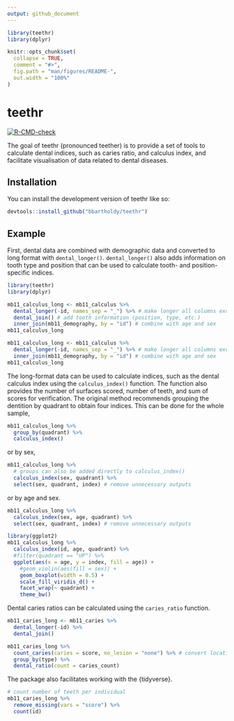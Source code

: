 ```yaml
---
output: github_document
---
```


<!-- README.md is generated from README.Rmd. Please edit that file -->

```r
library(teethr)
library(dplyr)

knitr::opts_chunk$set(
  collapse = TRUE,
  comment = "#>",
  fig.path = "man/figures/README-",
  out.width = "100%"
)
```

# teethr

<!-- badges: start -->
[![R-CMD-check](https://github.com/bbartholdy/teethr/actions/workflows/R-CMD-check.yaml/badge.svg)](https://github.com/bbartholdy/teethr/actions/workflows/R-CMD-check.yaml)
<!-- badges: end -->

The goal of teethr (pronounced teether) is to provide a set of tools to calculate
dental indices, such as caries ratio, and calculus index, and facilitate
visualisation of data related to dental diseases.

## Installation

You can install the development version of teethr like so:

``` r
devtools::install_github("bbartholdy/teethr")
```

## Example

First, dental data are combined with demographic data and converted to long format with
`dental_longer()`. `dental_longer()` also adds information on tooth type and
position that can be used to calculate tooth- and position-specific indices.

```r
library(teethr)
library(dplyr)

mb11_calculus_long <- mb11_calculus %>% 
  dental_longer(-id, names_sep = "_") %>% # make longer all columns except 'id'
  dental_join() # add tooth information (position, type, etc.)
  inner_join(mb11_demography, by = "id") # combine with age and sex
mb11_calculus_long
```

```r
mb11_calculus_long <- mb11_calculus %>% 
  dental_longer(-id, names_sep = "_") %>% # make longer all columns except 'id'
  inner_join(mb11_demography, by = "id") # combine with age and sex
mb11_calculus_long
```


The long-format data can be used to calculate indices, such as the dental calculus
index using the `calculus_index()` function. The function also provides the number
of surfaces scored, number of teeth, and sum of scores for verification. The
original method recommends grouping the dentition by quadrant to obtain four
indices. This can be done for the whole sample,

```r
mb11_calculus_long %>%
  group_by(quadrant) %>% 
  calculus_index()
```

or by sex,

```r
mb11_calculus_long %>%
  # groups can also be added directly to calculus_index()
  calculus_index(sex, quadrant) %>% 
  select(sex, quadrant, index) # remove unnecessary outputs
```

or by age and sex.

```r
mb11_calculus_long %>%
  calculus_index(sex, age, quadrant) %>% 
  select(sex, quadrant, index) # remove unnecessary outputs
```


```r
library(ggplot2)
mb11_calculus_long %>% 
  calculus_index(id, age, quadrant) %>% 
  #filter(quadrant == "UP") %>% 
  ggplot(aes(x = age, y = index, fill = age)) +
    #geom_violin(aes(fill = sex)) +
    geom_boxplot(width = 0.5) +
    scale_fill_viridis_d() +
    facet_wrap(~ quadrant) +
    theme_bw()
```

Dental caries ratios can be calculated using the `caries_ratio` function.

```r
mb11_caries_long <- mb11_caries %>% 
  dental_longer(-id) %>%
  dental_join()

mb11_caries_long %>% 
  count_caries(caries = score, no_lesion = "none") %>% # convert location to lesion count
  group_by(type) %>% 
  dental_ratio(count = caries_count)
```


The package also facilitates working with the {tidyverse}.

```r
# count number of teeth per individual
mb11_caries_long %>% 
  remove_missing(vars = "score") %>% 
  count(id)
```


